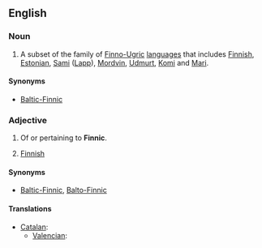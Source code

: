 ==English==
{{wikipedia}}

===Noun===
{{en-noun|-}}

# A subset of the family of [[Finno-Ugric]] [[language]]s that includes [[Finnish]], [[Estonian]], [[Sami]] ([[Lapp]]), [[Mordvin]], [[Udmurt]], [[Komi]] and [[Mari]].

====Synonyms====
* [[Baltic-Finnic]]

===Adjective===
{{en-adj|-}}

# Of or pertaining to '''Finnic'''.
# {{rare}} [[Finnish]]

====Synonyms====
* {{sense|pertaining to the Finnic languages}} [[Baltic-Finnic]], [[Balto-Finnic]]

====Translations====
{{trans-top|pertaining to the Finnic languages}}
* [[Catalan]]: {{t+|ca|finès|m}}
** [[Valencian]]: {{t-|ca|finés|m}}
{{trans-mid}}
{{trans-bottom}}